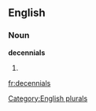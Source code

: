 
==English==

===Noun===
'''decennials'''

# {{plural of|[[decennial]]}}

[[Category:English plurals]]

[[fr:decennials]]